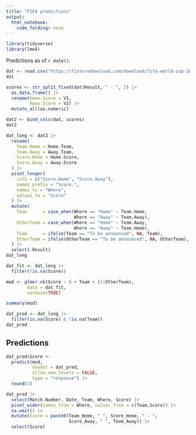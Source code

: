 ```yaml
---
title: "FIFA predictions"
output: 
  html_notebook: 
    code_folding: none
---
```




```r
library(tidyverse)
library(lme4)
```

Predictions as of `r date()`.

```r
dat <- read.csv("https://fixturedownload.com/download/fifa-world-cup-2022-UTC.csv")
dat
```

```r
scores <- str_split_fixed(dat$Result, " - ", 2) |>
  as.data.frame() |>
  rename(Home.Score = V1,
         Away.Score = V2) |>
  mutate_all(as.numeric)

dat2 <- bind_cols(dat, scores)
dat2
```

```r
dat_long <- dat2 |>
  rename(
    Team.Home = Home.Team,
    Team.Away = Away.Team,
    Score.Home = Home.Score,
    Score.Away = Away.Score
  ) |>
  pivot_longer(
    cols = c("Score.Home", "Score.Away"),
    names_prefix = "Score.",
    names_to = "Where",
    values_to = "Score"
  ) |>
  mutate(
    Team      = case_when(Where == "Home" ~ Team.Home,
                          Where == "Away" ~ Team.Away),
    OtherTeam = case_when(Where == "Home" ~ Team.Away,
                          Where == "Away" ~ Team.Home),
    Team      = ifelse(Team == "To be announced", NA, Team),
    OtherTeam = ifelse(OtherTeam == "To be announced", NA, OtherTeam),
  ) |>
  select(-Result)
dat_long
```

```r
dat_fit <- dat_long |>
  filter(!is.na(Score))
```


```r
mod <- glmer.nb(Score ~ 0 + Team + (1|OtherTeam),
        data = dat_fit,
        verbose=TRUE)
```

```r
summary(mod)
```



```r
dat_pred <- dat_long |>
  filter(is.na(Score) & !is.na(Team))
dat_pred
```

## Predictions

```r
dat_pred$Score <-
  predict(mod,
          newdat = dat_pred,
          allow.new.levels = FALSE,
          type = "response") |>
  round(1)
```


```r
dat_pred |>
  select(Match.Number, Date, Team, Where, Score) |>
  pivot_wider(names_from = Where, values_from = c(Team,Score)) |>
  na.omit() |>
  mutate(Score = paste0(Team_Home, " ", Score_Home, " - ",
                        Score_Away, " ", Team_Away)) |>
  select(Score)
```




